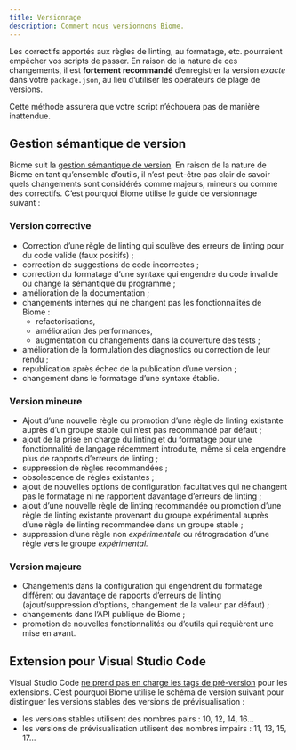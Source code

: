 ```yaml
---
title: Versionnage
description: Comment nous versionnons Biome.
---
```


Les correctifs apportés aux règles de linting, au formatage, etc. pourraient empêcher vos scripts de passer. En raison de la nature de ces changements,
il est **fortement recommandé** d’enregistrer la version _exacte_ dans votre `package.json`, au lieu d’utiliser les opérateurs de plage de versions.

Cette méthode assurera que votre script n’échouera pas de manière inattendue.

## Gestion sémantique de version

Biome suit la [gestion sémantique de version](https://semver.org/lang/fr/). En raison de la nature de Biome en tant qu’ensemble d’outils, il n’est peut-être pas clair de savoir quels changements sont considérés comme majeurs, mineurs ou comme des correctifs. C’est pourquoi Biome utilise le guide de versionnage suivant&nbsp;:

### Version corrective

* Correction d’une règle de linting qui soulève des erreurs de linting pour du code valide (faux positifs)&nbsp;;
* correction de suggestions de code incorrectes&nbsp;;
* correction du formatage d’une syntaxe qui engendre du code invalide ou change la sémantique du programme&nbsp;;
* amélioration de la documentation&nbsp;;
* changements internes qui ne changent pas les fonctionnalités de Biome&nbsp;:
  * refactorisations,
  * amélioration des performances,
  * augmentation ou changements dans la couverture des tests&nbsp;;
* amélioration de la formulation des diagnostics ou correction de leur rendu&nbsp;;
* republication après échec de la publication d’une version&nbsp;;
* changement dans le formatage d’une syntaxe établie.

### Version mineure

* Ajout d’une nouvelle règle ou promotion d’une règle de linting existante auprès d’un groupe stable qui n’est pas recommandé par défaut&nbsp;;
* ajout de la prise en charge du linting et du formatage pour une fonctionnalité de langage récemment introduite, même si cela engendre plus de rapports d’erreurs de linting&nbsp;;
* suppression de règles recommandées&nbsp;;
* obsolescence de règles existantes&nbsp;;
* ajout de nouvelles options de configuration facultatives qui ne changent pas le formatage ni ne rapportent davantage d’erreurs de linting&nbsp;;
* ajout d’une nouvelle règle de linting recommandée ou promotion d’une règle de linting existante provenant du groupe expérimental auprès d’une règle de linting recommandée dans un groupe stable&nbsp;;
* suppression d’une règle non *expérimentale* ou rétrogradation d’une règle vers le groupe *expérimental.*

### Version majeure
* Changements dans la configuration qui engendrent du formatage différent ou davantage de rapports d’erreurs de linting (ajout/suppression d’options, changement de la valeur par défaut)&nbsp;;
* changements dans l’API publique de Biome&nbsp;;
* promotion de nouvelles fonctionnalités ou d’outils qui requièrent une mise en avant.

## Extension pour Visual Studio Code

Visual Studio Code [ne prend pas en charge les tags de pré-version](https://code.visualstudio.com/api/working-with-extensions/publishing-extension#prerelease-extensions) pour les extensions. C’est pourquoi Biome utilise le schéma de version suivant pour distinguer les versions stables des versions de prévisualisation&nbsp;:
* les versions stables utilisent des nombres pairs&nbsp;: 10, 12, 14, 16…
* les versions de prévisualisation utilisent des nombres impairs&nbsp;: 11, 13, 15, 17…

